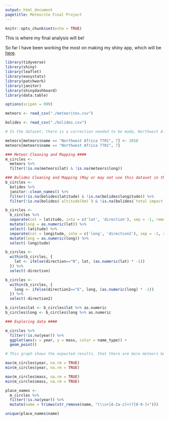 ```yaml
---
output: html_document
pagetitle: Meteorite Final Project
---
```


```r
knitr::opts_chunk$set(echo = TRUE)
```

This is where my final analysis will be!

So far I have been working the most on making my shiny app, which will be [here](https://bailey-jj.shinyapps.io/Meteor_Map_App/){.uri}.

```r
library(tidyverse)
library(shiny)
library(leaflet)
library(easystats)
library(patchwork)
library(janitor)
library(shinydashboard)
library(data.table)
```

```r
options(scipen = 999)

meteors <- read_csv("./meteorites.csv")

bolides <- read_csv("./bolides.csv")

# In the dataset, there is a correction needed to be made, Northwest Africa 7701, should say 2010, not 2101

meteors[meteors$name == "Northwest Africa 7701", 7] <- 2010
meteors[meteors$name == "Northwest Africa 7701", 7]

### Meteor Cleaning and Mapping ####
m_circles <- 
  meteors %>% 
  filter(!is.na(meteors$lat) & !is.na(meteors$long))

### Bolides Cleaning and Mapping (May or may not use this dataset in the end product) ####
b_circles <-  
  bolides %>% 
  janitor::clean_names() %>% 
  filter(!is.na(bolides$latitude) & !is.na(bolides$longitude)) %>% 
  filter(!is.na(bolides$`altitude(km)`) & !is.na(bolides$`total impact energy`))

b_circles <- 
  b_circles %>%
  separate(col = latitude, into = c('lat', 'direction'), sep = -1, remove = FALSE) %>%
  mutate(long = as.numeric(lat)) %>% 
  select(-latitude) %>% 
  separate(col = longitude, into = c('long', 'direction2'), sep = -1, remove = FALSE) %>%
  mutate(long = as.numeric(long)) %>% 
  select(-longitude)

b_circles <- 
  within(b_circles, {
    lat <- ifelse(direction=="N", lat, (as.numeric(lat) * -1))
  }) %>% 
  select(-direction)

b_circles <- 
  within(b_circles, {
    long <- ifelse(direction2=="E", long, (as.numeric(long) * -1))
  }) %>% 
  select(-direction2)

b_circles$lat <- b_circles$lat %>% as.numeric
b_circles$long <- b_circles$long %>% as.numeric
```

```r
### Exploring data ####

m_circles %>% 
  filter(!is.na(year)) %>% 
  ggplot(aes(x = year, y = mass, color = name_type)) + 
  geom_point()

# This graph shows the expected results, that there are more meteors being found from 1700s to current day.

max(m_circles$year, na.rm = TRUE)
min(m_circles$year, na.rm = TRUE)

max(m_circles$mass, na.rm = TRUE)
min(m_circles$mass, na.rm = TRUE)

place_names <- 
  m_circles %>% 
  filter(!is.na(year)) %>% 
  mutate(name = trimws(str_remove(name, "(\\s+[A-Za-z]+)?[0-9-]+")))

unique(place_names$name)
```

